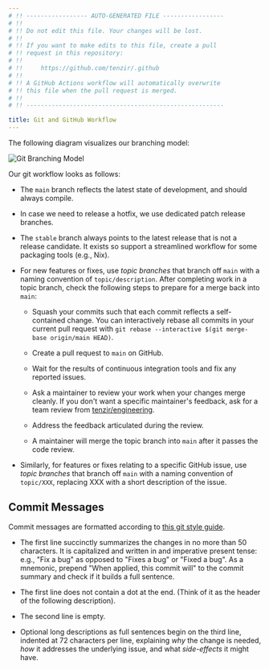 ```yaml
---
# !! ----------------- AUTO-GENERATED FILE -----------------
# !!
# !! Do not edit this file. Your changes will be lost.
# !!
# !! If you want to make edits to this file, create a pull
# !! request in this repository:
# !!
# !!     https://github.com/tenzir/.github
# !!
# !! A GitHub Actions workflow will automatically overwrite
# !! this file when the pull request is merged.
# !!
# !! -------------------------------------------------------

title: Git and GitHub Workflow
---
```


The following diagram visualizes our branching model:

![Git Branching Model](git-branching-model.svg)

Our git workflow looks as follows:

- The `main` branch reflects the latest state of development, and should
  always compile.

- In case we need to release a hotfix, we use dedicated patch release branches.

- The `stable` branch always points to the latest release that is not a release
  candidate. It exists so support a streamlined workflow for some packaging
  tools (e.g., Nix).

- For new features or fixes, use _topic branches_ that branch off `main` with
  a naming convention of `topic/description`. After completing work in a topic
  branch, check the following steps to prepare for a merge back into `main`:

  - Squash your commits such that each commit reflects a self-contained change.
    You can interactively rebase all commits in your current pull request with
    `git rebase --interactive $(git merge-base origin/main HEAD)`.

  - Create a pull request to `main` on GitHub.

  - Wait for the results of continuous integration tools and fix any reported
    issues.

  - Ask a maintainer to review your work when your changes merge cleanly. If
    you don't want a specific maintainer's feedback, ask for a team review from
    [tenzir/engineering](https://github.com/orgs/tenzir/teams/engineering).

  - Address the feedback articulated during the review.

  - A maintainer will merge the topic branch into `main` after it passes the
    code review.

- Similarly, for features or fixes relating to a specific GitHub issue, use
  _topic branches_ that branch off `main` with a naming convention of
  `topic/XXX`, replacing XXX with a short description of the issue.

## Commit Messages

Commit messages are formatted according to [this git style
guide](https://github.com/agis/git-style-guide).

- The first line succinctly summarizes the changes in no more than 50
  characters. It is capitalized and written in and imperative present tense:
  e.g., "Fix a bug" as opposed to "Fixes a bug" or "Fixed a bug". As a
  mnemonic, prepend "When applied, this commit will" to the commit summary and
  check if it builds a full sentence.

- The first line does not contain a dot at the end. (Think of it as the header
  of the following description).

- The second line is empty.

- Optional long descriptions as full sentences begin on the third line,
  indented at 72 characters per line, explaining _why_ the change is needed,
  _how_ it addresses the underlying issue, and what _side-effects_ it might
  have.

